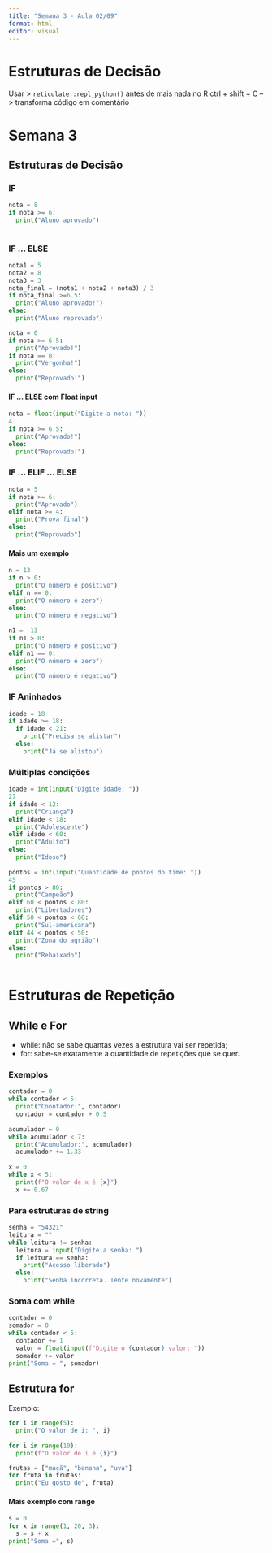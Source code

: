 ```yaml
---
title: "Semana 3 - Aula 02/09"
format: html
editor: visual
---
```


# Estruturas de Decisão

Usar > `reticulate::repl_python()` antes de mais nada no R
ctrl + shift + C --> transforma código em comentário

# Semana 3

## Estruturas de Decisão

### IF

```python
nota = 8
if nota >= 6:
  print("Aluno aprovado")
  

```

### IF ... ELSE

```python
nota1 = 5
nota2 = 8
nota3 = 3
nota_final = (nota1 + nota2 + nota3) / 3
if nota_final >=6.5:
  print("Aluno aprovado!")
else: 
  print("Aluno reprovado")

nota = 0
if nota >= 6.5:
  print("Aprovado!")
if nota == 0:
  print("Vergonha!")
else:
  print("Reprovado!")
```

#### IF ... ELSE com Float input

```python
nota = float(input("Digite a nota: "))
4
if nota >= 6.5:
  print("Aprovado!")
else:
  print("Reprovado!")
```

### IF ... ELIF ... ELSE

```python
nota = 5
if nota >= 6:
  print("Aprovado")
elif nota >= 4:
  print("Prova final")
else:
  print("Reprovado")
```

#### Mais um exemplo

```python
n = 13
if n > 0:
  print("O número é positivo")
elif n == 0:
  print("O número é zero")
else:
  print("O número é negativo")
  
n1 = -13
if n1 > 0:
  print("O número é positivo")
elif n1 == 0:
  print("O número é zero")
else:
  print("O número é negativo")

```

### IF Aninhados

```python
idade = 18
if idade >= 18:
  if idade < 21:
    print("Precisa se alistar")
  else:
    print("Já se alistou")
```

### Múltiplas condições

```python
idade = int(input("Digite idade: "))
27
if idade < 12:
  print("Criança")
elif idade < 18:
  print("Adolescente")
elif idade < 60:
  print("Adulto")
else:
  print("Idoso")
  
pontos = int(input("Quantidade de pontos do time: "))
45
if pontos > 80:
  print("Campeão")
elif 60 < pontos < 80:
  print("Libertadores")
elif 50 < pontos < 60:
  print("Sul-americana")
elif 44 < pontos < 50:
  print("Zona do agrião")
else:
  print("Rebaixado")
  
```

# Estruturas de Repetição

## While e For

- while: não se sabe quantas vezes a estrutura vai ser repetida;
- for: sabe-se exatamente a quantidade de repetições que se quer.

### Exemplos

```python

contador = 0
while contador < 5:
  print("Coontador:", contador)
  contador = contador + 0.5
  
acumulador = 0
while acumulador < 7:
  print("Acumulador:", acumulador)
  acumulador += 1.33
  
x = 0
while x < 5:
  print(f"O valor de x é {x}")
  x += 0.67

```

### Para estruturas de string

```python
senha = "54321"
leitura = ""
while leitura != senha:
  leitura = input("Digite a senha: ")
  if leitura == senha:
    print("Acesso liberado")
  else:
    print("Senha incorreta. Tente novamente")
```

### Soma com while

```python

contador = 0
somador = 0
while contador < 5:
  contador += 1
  valor = float(input(f"Digite o {contador} valor: "))
  somador += valor
print("Soma = ", somador)


```

## Estrutura for

Exemplo:

```python

for i in range(5):
  print("O valor de i: ", i)
  
for i in range(10):
  print(f"O valor de i é {i}")

frutas = ["maçã", "banana", "uva"]
for fruta in frutas:
  print("Eu gosto de", fruta)

```

#### Mais exemplo com range

```python
s = 0
for x in range(1, 20, 3):
  s = s + x
print("Soma =", s)
```

